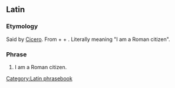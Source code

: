 ==Latin==
===Etymology===
Said by [[w:en:Cicero|Cicero]]. From {{term|civis|cīvis|a citizen|lang=la}} + {{term|Romanus|Rōmānus|Roman|lang=la}} + {{term|sum||I am|lang=la}}. Literally meaning "I am a Roman citizen". 

===Phrase===
{{infl|la|phrase|head=[[civis#Latin|cīvis]] [[Romanus#Latin|Rōmānus]] [[sum#Latin|sum]]}}

# I am a Roman citizen.

[[Category:Latin phrasebook]]